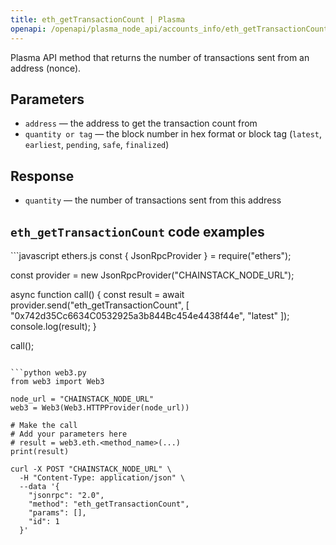 ```yaml
---
title: eth_getTransactionCount | Plasma
openapi: /openapi/plasma_node_api/accounts_info/eth_getTransactionCount.json POST /be84184cd12967be5a65d06651c60085
---
```


Plasma API method that returns the number of transactions sent from an address (nonce).

## Parameters

* `address` — the address to get the transaction count from
* `quantity or tag` — the block number in hex format or block tag (`latest`, `earliest`, `pending`, `safe`, `finalized`)

## Response

* `quantity` — the number of transactions sent from this address

## `eth_getTransactionCount` code examples

<CodeGroup>
```javascript ethers.js
const { JsonRpcProvider } = require("ethers");

const provider = new JsonRpcProvider("CHAINSTACK_NODE_URL");

async function call() {
  const result = await provider.send("eth_getTransactionCount", [
    "0x742d35Cc6634C0532925a3b844Bc454e4438f44e",
    "latest"
  ]);
  console.log(result);
}

call();
```

```python web3.py
from web3 import Web3

node_url = "CHAINSTACK_NODE_URL"
web3 = Web3(Web3.HTTPProvider(node_url))

# Make the call
# Add your parameters here
# result = web3.eth.<method_name>(...)
print(result)
```

```shell cURL
curl -X POST "CHAINSTACK_NODE_URL" \
  -H "Content-Type: application/json" \
  --data '{
    "jsonrpc": "2.0",
    "method": "eth_getTransactionCount",
    "params": [],
    "id": 1
  }'
```
</CodeGroup>
